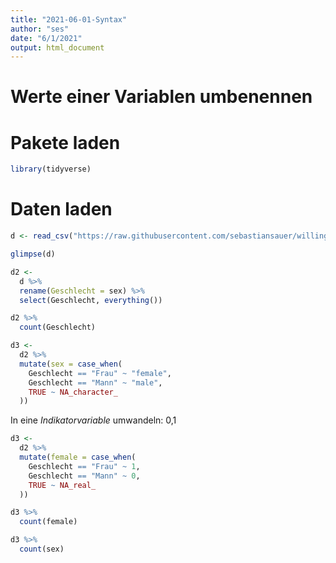 ```yaml
---
title: "2021-06-01-Syntax"
author: "ses"
date: "6/1/2021"
output: html_document
---
```


# Werte einer Variablen umbenennen

# Pakete laden

```r
library(tidyverse)
```

# Daten laden



```r
d <- read_csv("https://raw.githubusercontent.com/sebastiansauer/willingness-vaccination-covid19/main/data/d3.csv")
```



```r
glimpse(d)
```


```r
d2 <-
  d %>% 
  rename(Geschlecht = sex) %>% 
  select(Geschlecht, everything())
```


```r
d2 %>% 
  count(Geschlecht)
```


```r
d3 <- 
  d2 %>% 
  mutate(sex = case_when(
    Geschlecht == "Frau" ~ "female",
    Geschlecht == "Mann" ~ "male",
    TRUE ~ NA_character_
  ))
```


In eine *Indikatorvariable* umwandeln: 0,1

```r
d3 <- 
  d2 %>% 
  mutate(female = case_when(
    Geschlecht == "Frau" ~ 1,
    Geschlecht == "Mann" ~ 0,
    TRUE ~ NA_real_
  ))
```


```r
d3 %>% 
  count(female)
```




```r
d3 %>% 
  count(sex)
```


